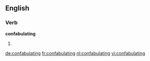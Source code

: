 ==English==

===Verb===
'''confabulating'''

# {{present participle of|confabulate}}

[[de:confabulating]]
[[fr:confabulating]]
[[nl:confabulating]]
[[vi:confabulating]]